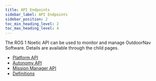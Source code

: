 ```yaml
---
title: API Endpoints
sidebar_label: API Endpoints
sidebar_position: 2
toc_min_heading_level: 2
toc_max_heading_level: 4
---
```


The ROS 1 Noetic API can be used to monitor and manage OutdoorNav Software. Details
are available through the child pages.

- [Platform API](platform_api.mdx)
- [Autonomy API](autonomy_api.mdx)
- [Mission Manager API](mission_manager_api.mdx)
- [Definitions](definitions.mdx)

